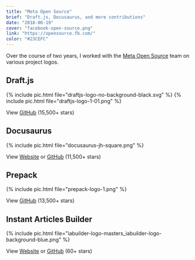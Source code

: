 ```yaml
---
title: "Meta Open Source"
brief: "Draft.js, Docusaurus, and more contributions"
date: "2018-06-19"
cover: "facebook-open-source.png"
link: "https://opensource.fb.com/"
color: "#23CEFC"
---
```


Over the course of two years, I worked with the <a href="https://opensource.facebook.com/">Meta Open Source</a> team on various project logos.

## Draft.js

{% include pic.html file="draftjs-logo-no-background-black.svg" %}
{% include pic.html file="draftjs-logo-1-01.png" %}

View <a href="https://github.com/facebook/draft-js">GitHub</a> (15,500+ stars)

## Docusaurus

{% include pic.html file="docusaurus-jh-square.png" %}

View <a href="https://docusaurus.io/">Website</a> or <a href="https://github.com/facebook/docusaurus">GitHub</a> (11,500+ stars)

## Prepack

{% include pic.html file="prepack-logo-1.png" %}

View <a href="https://github.com/facebook/prepack">GitHub</a> (13,500+ stars)

## Instant Articles Builder

{% include pic.html file="iabuilder-logo-masters_iabuilder-logo-background-blue.png" %}

View <a href="https://facebook.github.io/instant-articles-builder/">Website</a> or <a href="https://github.com/facebook/instant-articles-builder">GitHub</a> (60+ stars)

